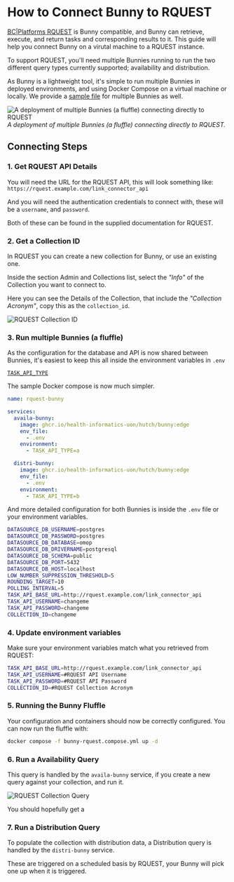 # How to Connect Bunny to RQUEST

[BC|Platforms RQUEST](https://bcRQUEST.com/) is Bunny compatible, and Bunny can retrieve, execute, and return tasks and corresponding results to it. This guide will help you connect Bunny on a virutal machine to a RQUEST instance.

To support RQUEST, you'll need multiple Bunnies running to run the two different query types currently supported; availability and distribution. 

As Bunny is a lightweight tool, it's simple to run multiple Bunnies in deployed environments, and using Docker Compose on a virtual machine or locally. We provide a [sample file](https://github.com/Health-Informatics-UoN/hutch/blob/main/samples/Bunny/bunny-rquest.compose.yml) for multiple Bunnies as well. 

![A deployment of multiple Bunnies (a fluffle) connecting directly to RQUEST](/images/bunny.png)
_A deployment of multiple Bunnies (a fluffle) connecting directly to RQUEST._


## Connecting Steps

### 1. Get RQUEST API Details

You will need the URL for the RQUEST API, this will look something like: `https://rquest.example.com/link_connector_api` 

And you will need the authentication credentials to connect with, these will be a `username`, and `password`.

Both of these can be found in the supplied documentation for RQUEST. 

### 2. Get a Collection ID

In RQUEST you can create a new collection for Bunny, or use an existing one. 

Inside the section Admin and Collections list, select the _"Info"_ of the Collection you want to connect to.

Here you can see the Details of the Collection, that include the _"Collection Acronym"_, copy this as the `collection_id`.

![RQUEST Collection ID](/images/RQUEST_collection.png)

### 3. Run multiple Bunnies (a fluffle)

As the configuration for the database and API is now shared between Bunnies, it's easiest to keep this all inside the environment variables in `.env` 

[`TASK_API_TYPE`](/bunny/config#task-type)

The sample Docker compose is now much simpler. 

```yml copy filename="bunny-rquest.compose.yml"
name: rquest-bunny

services:
  availa-bunny:
    image: ghcr.io/health-informatics-uon/hutch/bunny:edge
    env_file:
      - .env
    environment:
      - TASK_API_TYPE=a

  distri-bunny:
    image: ghcr.io/health-informatics-uon/hutch/bunny:edge
    env_file:
      - .env
    environment:
      - TASK_API_TYPE=b
```

And more detailed configuration for both Bunnies is inside the `.env` file or your environment variables.

```bash copy filename=".env"
DATASOURCE_DB_USERNAME=postgres
DATASOURCE_DB_PASSWORD=postgres
DATASOURCE_DB_DATABASE=omop
DATASOURCE_DB_DRIVERNAME=postgresql
DATASOURCE_DB_SCHEMA=public
DATASOURCE_DB_PORT=5432
DATASOURCE_DB_HOST=localhost
LOW_NUMBER_SUPPRESSION_THRESHOLD=5
ROUNDING_TARGET=10
POLLING_INTERVAL=5
TASK_API_BASE_URL=http://rquest.example.com/link_connector_api
TASK_API_USERNAME=changeme
TASK_API_PASSWORD=changeme
COLLECTION_ID=changeme
```

### 4. Update environment variables

Make sure your environment variables match what you retrieved from RQUEST:

```bash copy filename=".env"
TASK_API_BASE_URL=http://rquest.example.com/link_connector_api
TASK_API_USERNAME=#RQUEST API Username
TASK_API_PASSWORD=#RQUEST API Password
COLLECTION_ID=#RQUEST Collection Acronym
```

### 5. Running the Bunny Fluffle

Your configuration and containers should now be correctly configured. You can now run the fluffle with:

```bash copy
docker compose -f bunny-rquest.compose.yml up -d
````

### 6. Run a Availability Query

This query is handled by the `availa-bunny` service, if you create a new query against your collection, and run it. 

![RQUEST Collection Query](/images/rquest_query.png)

You should hopefully get a 

### 7. Run a Distribution Query

To populate the collection with distribution data, a Distribution query is handled by the `distri-bunny` service. 

These are triggered on a scheduled basis by RQUEST, your Bunny will pick one up when it is triggered.

